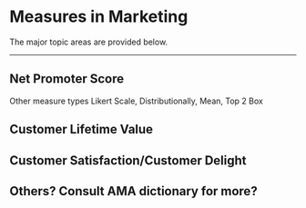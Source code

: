# Measures in Marketing {#measures}


The major topic areas are provided below.

***

## Net Promoter Score

 Other measure types Likert Scale, Distributionally, Mean, Top 2 Box

## Customer Lifetime Value

## Customer Satisfaction/Customer Delight

## Others? Consult AMA dictionary for more?